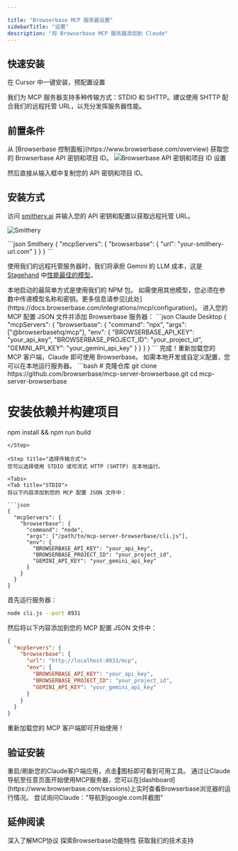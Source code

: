 ```yaml
---

title: "Browserbase MCP 服务器设置"
sidebarTitle: "设置"
description: "将 Browserbase MCP 服务器添加到 Claude"
---
```


## 快速安装

<Card title="通过 Cursor 安装" icon="arrow-pointer" href="cursor://anysphere.cursor-deeplink/mcp/install?name=browserbase&config=eyJjb21tYW5kIjoibnB4IEBicm93c2VyYmFzZWhxL21jcCIsImVudiI6eyJCUk9XU0VSQkFTRV9BUElfS0VZIjoiIiwiQlJPV1NFUkJBU0VfUFJPSkVDVF9JRCI6IiIsIkdFTUlOSV9BUElfS0VZIjoiIn19">
在 Cursor 中一键安装，预配置设置
</Card>

我们为 MCP 服务器支持多种传输方式：STDIO 和 SHTTP。建议使用 SHTTP 配合我们的远程托管 URL，以充分发挥服务器性能。

## 前置条件

<Steps>
<Step title="获取 Browserbase 凭证">
从 [Browserbase 控制面板](https://www.browserbase.com/overview) 获取您的 Browserbase API 密钥和项目 ID。

<Frame>
<img src="/images/quickstart/api-key.png" alt="Browserbase API 密钥和项目 ID 设置" />
</Frame>

然后直接从输入框中复制您的 API 密钥和项目 ID。
</Step>
</Steps>

## 安装方式

<Tabs>
<Tab title="远程 URL (SHTTP)">

访问 [smithery.ai](https://smithery.ai/server/@browserbasehq/mcp-browserbase) 并输入您的 API 密钥和配置以获取远程托管 URL。

![Smithery](../../images/mcp/smithery.jpg)

<CodeGroup>
```json Smithery
{
  "mcpServers": {
    "browserbase": {
      "url": "your-smithery-url.com"
    }
  }
}
```
</CodeGroup>

使用我们的远程托管服务器时，我们将承担 Gemini 的 LLM 成本，这是 [Stagehand](https://www.stagehand.dev) 中[性能最佳的模型](https://www.stagehand.dev/evals)。

</Tab>

<Tab title="NPM 包 (STDIO)">
本地启动的最简单方式是使用我们的 NPM 包。

<Note>
如需使用其他模型，您必须在参数中传递模型名称和密钥。更多信息请参见[此处](https://docs.browserbase.com/integrations/mcp/configuration)。
</Note>

<Steps>
<Step title="添加到 MCP 配置">
进入您的 MCP 配置 JSON 文件并添加 Browserbase 服务器：

<CodeGroup>
```json Claude Desktop
{
  "mcpServers": {
    "browserbase": {
      "command": "npx",
      "args": ["@browserbasehq/mcp"],
      "env": {
        "BROWSERBASE_API_KEY": "your_api_key",
        "BROWSERBASE_PROJECT_ID": "your_project_id",
        "GEMINI_API_KEY": "your_gemini_api_key"
      }
    }
  }
}
```
</CodeGroup>
</Step>

<Step title="重启 MCP 客户端">
<Check>
完成！重新加载您的 MCP 客户端，Claude 即可使用 Browserbase。
</Check>
</Step>
</Steps>
</Tab>

<Tab title="本地开发">
如需本地开发或自定义配置，您可以在本地运行服务器。

<Steps>
<Step title="克隆并构建">
```bash
# 克隆仓库
git clone https://github.com/browserbase/mcp-server-browserbase.git
cd mcp-server-browserbase

# 安装依赖并构建项目
npm install && npm run build
```
</Step>

<Step title="选择传输方式">
您可以选择使用 STDIO 或可流式 HTTP (SHTTP) 在本地运行。

<Tabs>
<Tab title="STDIO">
将以下内容添加到您的 MCP 配置 JSON 文件中：

```json
{
  "mcpServers": {
    "browserbase": {
      "command": "node",
      "args": ["/path/to/mcp-server-browserbase/cli.js"],
      "env": {
        "BROWSERBASE_API_KEY": "your_api_key",
        "BROWSERBASE_PROJECT_ID": "your_project_id",
        "GEMINI_API_KEY": "your_gemini_api_key"
      }
    }
  }
}
```
</Tab>

<Tab title="SHTTP (自托管)">
首先运行服务器：

```bash
node cli.js --port 8931
```

然后将以下内容添加到您的 MCP 配置 JSON 文件中：

```json
{
  "mcpServers": {
    "browserbase": {
      "url": "http://localhost:8931/mcp",
      "env": {
        "BROWSERBASE_API_KEY": "your_api_key",
        "BROWSERBASE_PROJECT_ID": "your_project_id",
        "GEMINI_API_KEY": "your_gemini_api_key"
      }
    }
  }
}
```
</Tab>
</Tabs>
</Step>

<Step title="重启客户端">
<Check>
重新加载您的 MCP 客户端即可开始使用！
</Check>
</Step>
</Steps>
</Tab>
</Tabs>

## 验证安装

<Steps>
<Step title="重启Claude客户端">
重启/刷新您的Claude客户端应用，点击🔨图标即可看到可用工具。
</Step>

<Step title="测试集成">
通过让Claude导航至任意页面开始使用MCP服务器，您可以在[dashboard](https://www.browserbase.com/sessions)上实时查看Browserbase浏览器的运行情况。

<Tip>
尝试询问Claude："导航到google.com并截图"
</Tip>
</Step>
</Steps>

## 延伸阅读

<CardGroup cols={3}>
<Card title="模型上下文协议(MCP)文档" icon="book" href="https://modelcontextprotocol.io/introduction">
深入了解MCP协议
</Card>

<Card title="Browserbase文档" icon="globe" href="https://docs.browserbase.com">
探索Browserbase功能特性
</Card>

<Card title="技术支持" icon="headset" href="mailto:support@browserbase.com">
获取我们的技术支持
</Card>
</CardGroup>